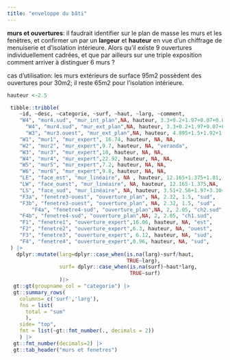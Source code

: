 ```yaml
---
title: "enveloppe du bâti"
---
```


**murs et ouvertures**: il faudrait identifier sur le plan de masse les murs et les fenêtres, et confirmer un par un **largeur** et **hauteur** en vue d'un chiffrage de menuiserie et d'isolation intérieure. Alors qu'il existe 9 ouvertures individuellement cadrées, et que par ailleurs sur une triple exposition comment arriver à distinguer 6 murs ?

cas d'utilisation: les murs extérieurs de surface 95m2 possèdent des ouvertures pour 30m2; il reste 65m2 pour l'isolation intérieure.

```r
hauteur <-2.5

 tibble::tribble(
    ~id, ~desc, ~categorie, ~surf, ~haut, ~larg, ~comment,
    "W4", "mur4.sud", "mur_int_plan",NA, hauteur, 3.3+0.2+1.97+0.07+0.07+2.56+3.51, NA,
      "W4", "mur4.sud", "mur_ext_plan",NA, hauteur, 3.3+0.2+1.97+0.07+0.07+2.56+3.51+0.80, NA,
      "W3", "mur3.ouest", "mur_ext_plan",NA, hauteur, 4.895+1.5+1.92+1.5+0.95, NA,
    "W1", "mur1", "mur_expert", 16.74, hauteur, NA, NA,
    "W2", "mur2", "mur_expert",9.7, hauteur, NA, "veranda",
    "W3", "mur3", "mur_expert",10, hauteur, NA, NA,
    "W4", "mur4", "mur_expert",22.92, hauteur, NA, NA,
    "W5", "mur5", "mur_expert",7.2, hauteur, NA, NA,
    "W6", "mur6", "mur_expert",9.8, hauteur, NA, NA,
    "LE", "face_est", "mur_linéaire", NA , hauteur, 12.165+1.375+1.81, NA,
    "LW", "face_ouest", "mur_linéaire", NA, hauteur, 12.165-1.375,NA,
    "LS", "face_sud", "mur_linéaire", NA, hauteur, 3.51+2.56+1.97+3.30+0.6, NA,
    "F3a", "fenetre3-ouest", "ouverture_plan", NA, 2.32, 1.5, "sud",
    "F3b", "fenetre3-ouest", "ouverture_plan", NA, 2.32, 1.5, "sud",
        "F4a", "fenetre4-sud", "ouverture_plan",NA, 2, 2.05, "ch2.sud",
    "F4b", "fenetre4-sud", "ouverture_plan",NA, 2, 2.05, "ch1.sud",
    "F1", "fenetre1", "ouverture_expert",16.06, hauteur, NA, "est",
    "F2", "fenetre2", "ouverture_expert",6.3, hauteur, NA, "ouest",
    "F3", "fenetre3", "ouverture_expert", 6.12, hauteur, NA, "sud",
    "F4", "fenetre4", "ouverture_expert",0.96, hauteur, NA, "sud",
 ) |>
   dplyr::mutate(larg=dplyr::case_when(is.na(larg)~surf/haut,
                                       TRUE~larg),
                 surf= dplyr::case_when(is.na(surf)~haut*larg,
                                        TRUE~surf)
                 )|>
  gt::gt(groupname_col = "categorie") |>
  gt::summary_rows(
    columns= c('surf','larg'),
    fns = list(
      total = "sum"
      ),
    side= "top",
    fmt = list(~gt::fmt_number(., decimals = 2))
    ) |>
  gt::fmt_number(decimals=2) |>
  gt::tab_header("murs et fenetres")
```

<!--
![murs 1&2](images/ads_mur1-2.png)

![mur 3](images/ads_mur3.png)

![murs 4&5&6](images/ads_murs4-6.png)

![fenêtres 1 & 2](images/ads_fenetre1-2.png)

![fenêtres 3&4](images/ads_fenetre3-4.png)
-->